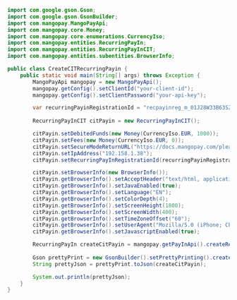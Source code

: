```java Java 
import com.google.gson.Gson;
import com.google.gson.GsonBuilder;
import com.mangopay.MangoPayApi;
import com.mangopay.core.Money;
import com.mangopay.core.enumerations.CurrencyIso;
import com.mangopay.entities.RecurringPayIn;
import com.mangopay.entities.RecurringPayInCIT;
import com.mangopay.entities.subentities.BrowserInfo;

public class CreateCITRecurringPayin {
    public static void main(String[] args) throws Exception {
        MangoPayApi mangopay = new MangoPayApi();
        mangopay.getConfig().setClientId("your-client-id");
        mangopay.getConfig().setClientPassword("your-api-key");

        var recurringPayinRegistrationId = "recpayinreg_m_01J28W33B63S26WP9GA9YWJ5N2";
        
        RecurringPayInCIT citPayin = new RecurringPayInCIT();

        citPayin.setDebitedFunds(new Money(CurrencyIso.EUR, 1000));
        citPayin.setFees(new Money(CurrencyIso.EUR, 0));
        citPayin.setSecureModeReturnURL("https://docs.mangopay.com/please-ignore");
        citPayin.setIpAddress("192.158.1.38");
        citPayin.setRecurringPayInRegistrationId(recurringPayinRegistrationId);

        citPayin.setBrowserInfo(new BrowserInfo());
        citPayin.getBrowserInfo().setAcceptHeader("text/html, application/xhtml+xml, application/xml;q=0.9, /;q=0.8");
        citPayin.getBrowserInfo().setJavaEnabled(true);
        citPayin.getBrowserInfo().setLanguage("EN");
        citPayin.getBrowserInfo().setColorDepth(4);
        citPayin.getBrowserInfo().setScreenHeight(1800);
        citPayin.getBrowserInfo().setScreenWidth(400);
        citPayin.getBrowserInfo().setTimeZoneOffset("60");
        citPayin.getBrowserInfo().setUserAgent("Mozilla/5.0 (iPhone; CPU iPhone OS 13_6_1 like Mac OS X) AppleWebKit/605.1.15 (KHTML, like Gecko) Mobile/15E148");
        citPayin.getBrowserInfo().setJavascriptEnabled(true);

        RecurringPayIn createCitPayin = mangopay.getPayInApi().createRecurringPayInCIT(null, citPayin);
        
        Gson prettyPrint = new GsonBuilder().setPrettyPrinting().create();
        String prettyJson = prettyPrint.toJson(createCitPayin);

        System.out.println(prettyJson);
    }
}
```